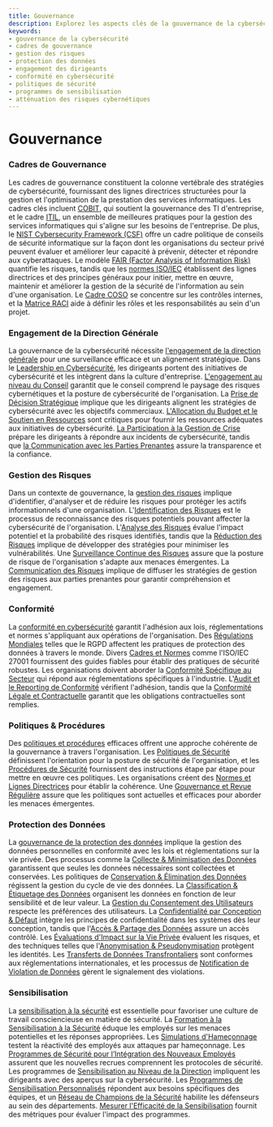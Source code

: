 ```yaml
---
title: Gouvernance
description: Explorez les aspects clés de la gouvernance de la cybersécurité, y compris les cadres, la conformité, la gestion des risques et l'engagement des dirigeants.
keywords:
- gouvernance de la cybersécurité
- cadres de gouvernance
- gestion des risques
- protection des données
- engagement des dirigeants
- conformité en cybersécurité
- politiques de sécurité
- programmes de sensibilisation
- atténuation des risques cybernétiques
---
```


# Gouvernance

### Cadres de Gouvernance

Les cadres de gouvernance constituent la colonne vertébrale des stratégies de cybersécurité, fournissant des lignes directrices structurées pour la gestion et l'optimisation de la prestation des services informatiques. Les cadres clés incluent [COBIT](/governance/governance_frameworks/cobit/), qui soutient la gouvernance des TI d'entreprise, et le cadre [ITIL](/governance/governance_frameworks/itil/), un ensemble de meilleures pratiques pour la gestion des services informatiques qui s'aligne sur les besoins de l'entreprise. De plus, le [NIST Cybersecurity Framework (CSF)](/governance/governance_frameworks/nist_cybersecurity_framework_csf/) offre un cadre politique de conseils de sécurité informatique sur la façon dont les organisations du secteur privé peuvent évaluer et améliorer leur capacité à prévenir, détecter et répondre aux cyberattaques. Le modèle [FAIR (Factor Analysis of Information Risk)](/governance/governance_frameworks/fair_factor_analysis_of_information_risk/) quantifie les risques, tandis que les [normes ISO/IEC](/governance/governance_frameworks/isoiec_standards/) établissent des lignes directrices et des principes généraux pour initier, mettre en œuvre, maintenir et améliorer la gestion de la sécurité de l'information au sein d'une organisation. Le [Cadre COSO](/governance/governance_frameworks/coso_framework/) se concentre sur les contrôles internes, et la [Matrice RACI](/governance/governance_frameworks/raci_matrix/) aide à définir les rôles et les responsabilités au sein d'un projet.

### Engagement de la Direction Générale

La gouvernance de la cybersécurité nécessite [l'engagement de la direction générale](/governance/executive_management_involvement) pour une surveillance efficace et un alignement stratégique. Dans le [Leadership en Cybersécurité](/governance/executive_management_involvement/cybersecurity_leadership/), les dirigeants portent des initiatives de cybersécurité et les intègrent dans la culture d'entreprise. [L'engagement au niveau du Conseil](/governance/executive_management_involvement/board-level_engagement/) garantit que le conseil comprend le paysage des risques cybernétiques et la posture de cybersécurité de l'organisation. La [Prise de Décision Stratégique](/governance/executive_management_involvement/strategic_decision-making/) implique que les dirigeants alignent les stratégies de cybersécurité avec les objectifs commerciaux. [L'Allocation du Budget et le Soutien en Ressources](/governance/executive_management_involvement/budget_allocation_and_resource_support/) sont critiques pour fournir les ressources adéquates aux initiatives de cybersécurité. [La Participation à la Gestion de Crise](/governance/executive_management_involvement/crisis_management_participation/) prépare les dirigeants à répondre aux incidents de cybersécurité, tandis que [la Communication avec les Parties Prenantes](/governance/executive_management_involvement/communication_with_stakeholders/) assure la transparence et la confiance.

### Gestion des Risques

Dans un contexte de gouvernance, la [gestion des risques](/governance/risk_management) implique d'identifier, d'analyser et de réduire les risques pour protéger les actifs informationnels d'une organisation. L'[Identification des Risques](/governance/risk_management/risk_identification/) est le processus de reconnaissance des risques potentiels pouvant affecter la cybersécurité de l'organisation. L'[Analyse des Risques](/governance/risk_management/risk_analysis/) évalue l'impact potentiel et la probabilité des risques identifiés, tandis que la [Réduction des Risques](/governance/risk_management/risk_mitigation/) implique de développer des stratégies pour minimiser les vulnérabilités. Une [Surveillance Continue des Risques](/governance/risk_management/risk_monitoring/) assure que la posture de risque de l'organisation s'adapte aux menaces émergentes. La [Communication des Risques](/governance/risk_management/risk_communication/) implique de diffuser les stratégies de gestion des risques aux parties prenantes pour garantir compréhension et engagement.

### Conformité

La [conformité en cybersécurité](/governance/compliance) garantit l'adhésion aux lois, réglementations et normes s'appliquant aux opérations de l'organisation. Des [Régulations Mondiales](/governance/compliance/global_regulations/) telles que le RGPD affectent les pratiques de protection des données à travers le monde. Divers [Cadres et Normes](/governance/compliance/frameworks_and_standards/) comme l'ISO/IEC 27001 fournissent des guides fiables pour établir des pratiques de sécurité robustes. Les organisations doivent aborder la [Conformité Spécifique au Secteur](/governance/compliance/sector-specific_compliance/) qui répond aux réglementations spécifiques à l'industrie. L'[Audit et le Reporting de Conformité](/governance/compliance/compliance_auditing_and_reporting/) vérifient l'adhésion, tandis que la [Conformité Légale et Contractuelle](/governance/compliance/legal_and_contractual_compliance/) garantit que les obligations contractuelles sont remplies.

### Politiques & Procédures

Des [politiques et procédures](/governance/policies_&_procedures) efficaces offrent une approche cohérente de la gouvernance à travers l'organisation. Les [Politiques de Sécurité](/governance/policies_&_procedures/security_policies/) définissent l'orientation pour la posture de sécurité de l'organisation, et les [Procédures de Sécurité](/governance/policies_&_procedures/security_procedures/) fournissent des instructions étape par étape pour mettre en œuvre ces politiques. Les organisations créent des [Normes et Lignes Directrices](/governance/policies_&_procedures/standards_and_guidelines/) pour établir la cohérence. Une [Gouvernance et Revue Régulière](/governance/policies_&_procedures/governance_and_review/) assure que les politiques sont actuelles et efficaces pour aborder les menaces émergentes.

### Protection des Données

La [gouvernance de la protection des données](/governance/data_privacy) implique la gestion des données personnelles en conformité avec les lois et réglementations sur la vie privée. Des processus comme la [Collecte & Minimisation des Données](/governance/data_privacy/data_collection_&_minimization/) garantissent que seules les données nécessaires sont collectées et conservées. Les politiques de [Conservation & Élimination des Données](/governance/data_privacy/data_retention_&_disposal/) régissent la gestion du cycle de vie des données. La [Classification & Étiquetage des Données](/governance/data_privacy/data_classification_&_labeling/) organisent les données en fonction de leur sensibilité et de leur valeur. La [Gestion du Consentement des Utilisateurs](/governance/data_privacy/user_consent_management/) respecte les préférences des utilisateurs. La [Confidentialité par Conception & Défaut](/governance/data_privacy/privacy_by_design_&_default/) intègre les principes de confidentialité dans les systèmes dès leur conception, tandis que l'[Accès & Partage des Données](/governance/data_privacy/data_access_&_sharing/) assure un accès contrôlé. Les [Évaluations d'Impact sur la Vie Privée](/governance/data_privacy/privacy_impact_assessments/) évaluent les risques, et des techniques telles que l'[Anonymisation & Pseudonymisation](/governance/data_privacy/anonymization_&_pseudonymization_techniques/) protègent les identités. Les [Transferts de Données Transfrontaliers](/governance/data_privacy/cross-border_data_transfers/) sont conformes aux réglementations internationales, et les processus de [Notification de Violation de Données](/governance/data_privacy/data_breach_notification/) gèrent le signalement des violations.

### Sensibilisation

La [sensibilisation à la sécurité](/governance/awareness) est essentielle pour favoriser une culture de travail consciencieuse en matière de sécurité. La [Formation à la Sensibilisation à la Sécurité](/governance/awareness/security_awareness_training/) éduque les employés sur les menaces potentielles et les réponses appropriées. Les [Simulations d'Hameçonnage](/governance/awareness/phishing_simulations/) testent la réactivité des employés aux attaques par hameçonnage. Les [Programmes de Sécurité pour l’Intégration des Nouveaux Employés](/governance/awareness/employee_onboarding_security_programs/) assurent que les nouvelles recrues comprennent les protocoles de sécurité. Les programmes de [Sensibilisation au Niveau de la Direction](/governance/awareness/executive-level_awareness/) impliquent les dirigeants avec des aperçus sur la cybersécurité. Les [Programmes de Sensibilisation Personnalisés](/governance/awareness/tailored_awareness_programs/) répondent aux besoins spécifiques des équipes, et un [Réseau de Champions de la Sécurité](/governance/awareness/security_champions_network/) habilite les défenseurs au sein des départements. [Mesurer l'Efficacité de la Sensibilisation](/governance/awareness/measuring_awareness_effectiveness/) fournit des métriques pour évaluer l'impact des programmes.